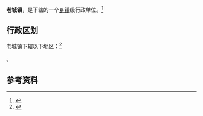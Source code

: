 {{中国乡级行政区|37/14/28/101/000}}

'''老城镇'''，是{{PRC admin/fullname|37/14/28/101/000|3}}下辖的一个[[乡镇|乡镇]]级行政单位。<ref>{{PRC admin/ref sgc|{{PRC admin/parent|37/14/28/101/000}}}}</ref>

== 行政区划 ==

老城镇下辖以下地区：<ref>{{PRC admin/ref sgc|37/14/28/101/000}}</ref>

{{PRC admin/children|37/14/28/101/000}}。

== 参考资料 ==

{{reflist}}

{{行政区划小作品}}
{{PRC admin/navcat|37/14/28/101/000}}